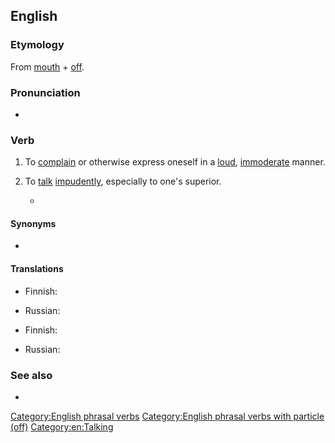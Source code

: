 ==English==

===Etymology===
From [[mouth]] + [[off]].

===Pronunciation===
* {{audio|en|En-au-mouth off.ogg|Audio (AU)}}

===Verb===
{{en-verb|mouths off|mouthing off|mouthed off}}

# {{lb|en|intransitive|slang}} To [[complain]] or otherwise express oneself in a [[loud]], [[immoderate]] manner.
# {{lb|en|ambitransitive|slang}} To [[talk]] [[impudent]]ly, especially to one's superior.
#* {{quote-av
|en
|year=2008
|people=Herbert
|title=Family Guy
|episode=Play It Again, Brian
|passage=And don't you '''mouth off''' to me, or I'm gonna slap you right in your penis.}}

====Synonyms====
* {{l|en|shoot one's mouth off}}

====Translations====
{{trans-top|to complain or otherwise express oneself in a loud, immoderate manner}}
* Finnish: {{t|fi|meuhkata}}
{{trans-mid}}
* Russian: {{t|ru|распускать язык}}
{{trans-bottom}}

{{trans-top|to talk impudently, especially to one's superior}}
* Finnish: {{t|fi|meuhkata}}
{{trans-mid}}
* Russian: {{t+|ru|дерзить}}
{{trans-bottom}}
===See also===
* {{l|en|loudmouth}}

[[Category:English phrasal verbs]]
[[Category:English phrasal verbs with particle (off)]]
[[Category:en:Talking]]
